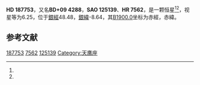 {{Starbox begin
| name = HD 187753
}}
{{Starbox observe
| epoch = [[J2000.0|J2000.0]]
| constell = {{星座名待查}}<ref name=SIMBAD>{{cite web
 | url=http://simbad.u-strasbg.fr/simbad/sim-id?Ident=HR+7562
 | title =Pulsating variable Star
 | publisher=Centre de Données astronomiques de Strasbourg
 | work=SIMBAD
 | accessdate=2012-07-13}}</ref><ref name=DATA>{{cite web
 | url=http://vizier.u-strasbg.fr/viz-bin/VizieR-5?-out.add=.&-source=5050&-corr=PK=HR&-out.max=9999&HR=7562
 | title=VizieR Detailed Page
 | accessdate=2012-07-13
 | archive-date=2016-03-04
 | archive-url=https://web.archive.org/web/20160304142805/http://vizier.u-strasbg.fr/viz-bin/VizieR-5?-out.add=.&-source=5050&-corr=PK=HR&-out.max=9999&HR=7562
 | dead-url=no
 }}</ref>
| 星官 = 
| ra = {{RA|19|51|17.7}}<ref name=SIMBAD /><ref name=DATA />
| dec = {{DEC|+9|37|49}}<ref name=SIMBAD /><ref name=DATA />
| appmag_v = 6.25<ref name=SIMBAD /><ref name=DATA />
}}
{{Starbox character
| class = A1m<ref name=SIMBAD /><ref name=DATA />
| b-v = 0.1<ref name=SIMBAD /><ref name=DATA />
| u-b = 0.09<ref name=SIMBAD /><ref name=DATA />
| r-i = 0.06<ref name=SIMBAD /><ref name=DATA />
| variable = 
}}
{{Starbox astrometry
| radial_v = 0.09
| prop_mo_ra = 21
| parallax = 
| p_error = 
}}
{{Starbox catalog
| names =BD+09 4288，[[SAO星表|SAO]] 125139，[[HD星表|HD]] 187753，[[HR星表|HR]] 7562}}
{{Starbox reference |Simbad=HR+7562}}
{{Starbox end}}

'''HD 187753'''，又名'''BD+09 4288'''，'''SAO 125139'''、'''HR 7562'''，是一颗恒星<ref name=SIMBAD /><ref name=DATA />，视星等为6.25，位于[[銀道座標系|銀經]]48.48，[[銀道座標系|銀緯]]-8.64，其[[B1900.0|B1900.0]]坐标为赤經{{RA|19|46|30.1}}，赤緯{{DEC|+9|-8.64|33}}。

== 参考文献 ==
{{reflist}}

{{star-stub}}

[[Category:HD和HDE天體|187753]]
[[Category:HR天體|7562]]
[[Category:SAO天體|125139]]
[[Category:天鹰座|Category:天鹰座]]